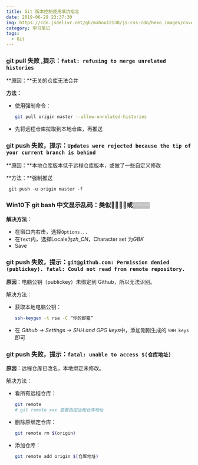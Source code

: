 ```yaml
---
title: Git 版本控制使用填坑指北
date: 2019-06-29 23:37:30
img: https://cdn.jsdelivr.net/gh/mahoo12138/js-css-cdn/hexo_images/cover/git.png
category: 学习笔记
tags:
  - Git
---
```


### git pull 失败 ,提示：`fatal: refusing to merge unrelated histories`

**原因：**无关的仓库无法合并

**方法：**

- 使用强制命令：

  ```sh
  git pull origin master --allow-unrelated-histories
  ```

- 先将远程仓库拉取到本地仓库，再推送

### git push 失败，提示：`Updates were rejected because the tip of your current branch is behind`

**原因：**本地仓库版本低于远程仓库版本，或做了一些自定义修改

**方法：**强制推送

```shell
 git push -u origin master -f
```

### Win10下 git bash 中文显示乱码：类似﷨﷨﷨﷨或▒▒▒▒

**解决方法**：

- 在窗口内右击，选择`Options...`
- 在`Text`内，选择Locale为*zh_CN*，Character set 为*GBK*
- Save

### git push 失败，提示：`git@github.com: Permission denied (publickey). fatal: Could not read from remote repository.`

**原因**：电脑公钥（publickey）未绑定到 Github，所以无法识别。

解决方法：

- 获取本地电脑公钥：

  ```bash
  ssh-keygen -t rsa -C “你的邮箱”
  ```

- 在 *Github → Settings → SHH and GPG keys*中，添加刚刚生成的 `SHH keys`即可

### git push 失败，提示：`fatal: unable to access $(仓库地址) `

**原因**：远程仓库已改名，本地绑定未修改。

解决方法：

- 看所有远程仓库：

  ```bash
  git remote
  # git remote xxx 查看指定远程仓库地址
  ```

- 删除原绑定仓库：

  ```bash
  git remote rm $(origin)
  ```

- 添加仓库：

  ```bash
  git remote add origin $(仓库地址)
  ```

